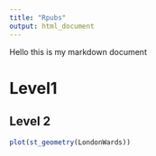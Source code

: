 ```yaml
---
title: "Rpubs"
output: html_document
---
```


Hello this is my markdown document

# Level1

## Level 2

```r
plot(st_geometry(LondonWards))

```
